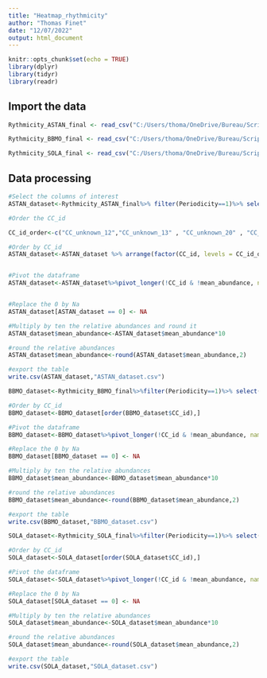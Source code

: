 ---
title: "Heatmap_rhythmicity"
author: "Thomas Finet"
date: "12/07/2022"
output: html_document
---

```{r setup, include=FALSE}
knitr::opts_chunk$set(echo = TRUE)
library(dplyr)
library(tidyr)
library(readr)
```

## Import the data

```{r}
Rythmicity_ASTAN_final <- read_csv("C:/Users/thoma/OneDrive/Bureau/Script Article Iris/Heatmap/Rythmicity_ASTAN_final.csv")

Rythmicity_BBMO_final <- read_csv("C:/Users/thoma/OneDrive/Bureau/Script Article Iris/Heatmap/Rythmicity_BBMO_final.csv")

Rythmicity_SOLA_final <- read_csv("C:/Users/thoma/OneDrive/Bureau/Script Article Iris/Heatmap/Rythmicity_SOLA_final.csv")

```

## Data processing

```{r}
#Select the columns of interest
ASTAN_dataset<-Rythmicity_ASTAN_final%>% filter(Periodicity==1)%>% select(CC_id,mean_abundance,"2009","2010","2011","2012","2013","2014","2015","2016")

#Order the CC_id

CC_id_order<-c("CC_unknown_12","CC_unknown_13" , "CC_unknown_20" , "CC_unknown_30" , "CC_unknown_35","CC_unknown_58","CC_unknown_62", "CC_unknown_80"  ,"CC_unknown_126","CC_unknown_134", "CC_unknown_154", "CC_unknown_168", "CC_unknown_172", "CC_unknown_183", "CC_unknown_227", "CC_unknown_257", "CC_unknown_272", "CC_unknown_370", "CC_unknown_462", "CC_unknown_483" ,"CC_unknown_498", "CC_unknown_530", "CC_unknown_532", "CC_unknown_535", "CC_unknown_547", "CC_unknown_550", "CC_unknown_553")

#Order by CC_id
ASTAN_dataset<-ASTAN_dataset %>% arrange(factor(CC_id, levels = CC_id_order))


#Pivot the dataframe
ASTAN_dataset<-ASTAN_dataset%>%pivot_longer(!CC_id & !mean_abundance, names_to="Year", values_to="Season")


#Replace the 0 by Na
ASTAN_dataset[ASTAN_dataset == 0] <- NA

#Multiply by ten the relative abundances and round it  
ASTAN_dataset$mean_abundance<-ASTAN_dataset$mean_abundance*10

#round the relative abundances
ASTAN_dataset$mean_abundance<-round(ASTAN_dataset$mean_abundance,2)

#export the table
write.csv(ASTAN_dataset,"ASTAN_dataset.csv")

```

```{r}
BBMO_dataset<-Rythmicity_BBMO_final%>%filter(Periodicity==1)%>% select(CC_id,mean_abundance,"2004","2005","2006","2007","2008","2009","2010","2011","2012","2013")

#Order by CC_id
BBMO_dataset<-BBMO_dataset[order(BBMO_dataset$CC_id),]

#Pivot the dataframe
BBMO_dataset<-BBMO_dataset%>%pivot_longer(!CC_id & !mean_abundance, names_to="Year", values_to="Season")

#Replace the 0 by Na
BBMO_dataset[BBMO_dataset == 0] <- NA

#Multiply by ten the relative abundances 
BBMO_dataset$mean_abundance<-BBMO_dataset$mean_abundance*10

#round the relative abundances
BBMO_dataset$mean_abundance<-round(BBMO_dataset$mean_abundance,2)

#export the table
write.csv(BBMO_dataset,"BBMO_dataset.csv")

```


```{r}
SOLA_dataset<-Rythmicity_SOLA_final%>%filter(Periodicity==1)%>% select(CC_id,mean_abundance,"2009","2010","2011","2012","2013","2014")

#Order by CC_id
SOLA_dataset<-SOLA_dataset[order(SOLA_dataset$CC_id),]

#Pivot the dataframe
SOLA_dataset<-SOLA_dataset%>%pivot_longer(!CC_id & !mean_abundance, names_to="Year", values_to="Season")

#Replace the 0 by Na
SOLA_dataset[SOLA_dataset == 0] <- NA

#Multiply by ten the relative abundances 
SOLA_dataset$mean_abundance<-SOLA_dataset$mean_abundance*10

#round the relative abundances
SOLA_dataset$mean_abundance<-round(SOLA_dataset$mean_abundance,2)

#export the table
write.csv(SOLA_dataset,"SOLA_dataset.csv")

```
